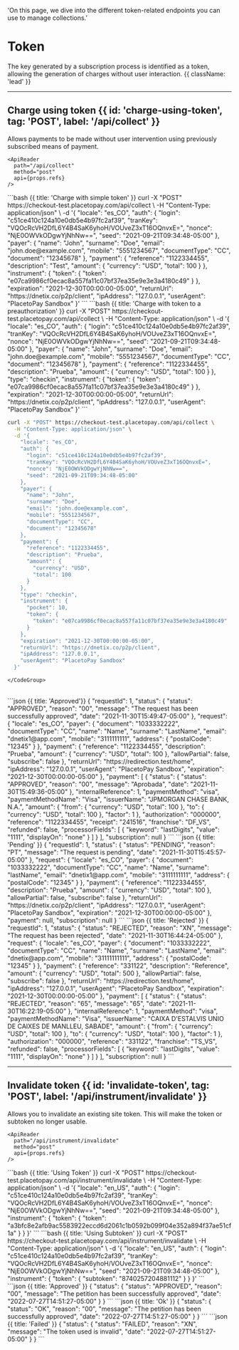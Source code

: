   'On this page, we dive into the different token-related endpoints you can use to manage collections.'


# Token

The key generated by a subscription process is identified as a token, allowing the generation of charges without user interaction. {{ className: 'lead' }}

---

## Charge using token {{ id: 'charge-using-token', tag: 'POST', label: '/api/collect' }}

<Row>
  <Col>
    Allows payments to be made without user intervention using previously subscribed means of payment.

    <ApiReader
      path="/api/collect"
      method="post"
      api={props.refs}
    />
  </Col>
  <Col sticky>
    <CodeGroup title="Request" tag="POST" label="/api/collect">
```bash {{ title: 'Charge with simple token' }}
curl -X "POST" https://checkout-test.placetopay.com/api/collect \
  -H "Content-Type: application/json" \
  -d '{
    "locale": "es_CO",
    "auth": {
      "login": "c51ce410c124a10e0db5e4b97fc2af39",
      "tranKey": "VQOcRcVH2DfL6Y4B4SaK6yhoH/VOUveZ3xT16OQnvxE=",
      "nonce": "NjE0OWVkODgwYjNhNw==",
      "seed": "2021-09-21T09:34:48-05:00"
    },
    "payer": {
      "name": "John",
      "surname": "Doe",
      "email": "john.doe@example.com",
      "mobile": "5551234567",
      "documentType": "CC",
      "document": "12345678"
    },
    "payment": {
      "reference": "1122334455",
      "description": "Test",
      "amount": {
        "currency": "USD",
        "total": 100
      }
    },
    "instrument": {
      "token": {
        "token": "e07ca9986cf0ecac8a557fa11c07bf37ea35e9e3e3a4180c49"
      }
    },
    "expiration": "2021-12-30T00:00:00-05:00",
    "returnUrl": "https://dnetix.co/p2p/client",
    "ipAddress": "127.0.0.1",
    "userAgent": "PlacetoPay Sandbox"
  }'
```
```bash {{ title: 'Charge with token to a preauthorization' }}
curl -X "POST" https://checkout-test.placetopay.com/api/collect \
  -H "Content-Type: application/json" \
  -d '{
    "locale": "es_CO",
    "auth": {
      "login": "c51ce410c124a10e0db5e4b97fc2af39",
      "tranKey": "VQOcRcVH2DfL6Y4B4SaK6yhoH/VOUveZ3xT16OQnvxE=",
      "nonce": "NjE0OWVkODgwYjNhNw==",
      "seed": "2021-09-21T09:34:48-05:00"
    },
    "payer": {
      "name": "John",
      "surname": "Doe",
      "email": "john.doe@example.com",
      "mobile": "5551234567",
      "documentType": "CC",
      "document": "12345678"
    },
    "payment": {
      "reference": "1122334455",
      "description": "Prueba",
      "amount": {
        "currency": "USD",
        "total": 100
      }
    },
    "type": "checkin",
    "instrument": {
      "token": {
        "token": "e07ca9986cf0ecac8a557fa11c07bf37ea35e9e3e3a4180c49"
      }
    },
    "expiration": "2021-12-30T00:00:00-05:00",
    "returnUrl": "https://dnetix.co/p2p/client",
    "ipAddress": "127.0.0.1",
    "userAgent": "PlacetoPay Sandbox"
  }'
```

```bash {{ title: 'Charge using card pocket' }}
curl -X "POST" https://checkout-test.placetopay.com/api/collect \
  -H "Content-Type: application/json" \
  -d '{
    "locale": "es_CO",
    "auth": {
      "login": "c51ce410c124a10e0db5e4b97fc2af39",
      "tranKey": "VQOcRcVH2DfL6Y4B4SaK6yhoH/VOUveZ3xT16OQnvxE=",
      "nonce": "NjE0OWVkODgwYjNhNw==",
      "seed": "2021-09-21T09:34:48-05:00"
    },
    "payer": {
      "name": "John",
      "surname": "Doe",
      "email": "john.doe@example.com",
      "mobile": "5551234567",
      "documentType": "CC",
      "document": "12345678"
    },
    "payment": {
      "reference": "1122334455",
      "description": "Prueba",
      "amount": {
        "currency": "USD",
        "total": 100
      }
    },
    "type": "checkin",
    "instrument": {
      "pocket": 10,
      "token": {
        "token": "e07ca9986cf0ecac8a557fa11c07bf37ea35e9e3e3a4180c49"
      }
    },
    "expiration": "2021-12-30T00:00:00-05:00",
    "returnUrl": "https://dnetix.co/p2p/client",
    "ipAddress": "127.0.0.1",
    "userAgent": "PlacetoPay Sandbox"
  }'
```
    </CodeGroup>
  </Col>
</Row>

<Row>
  <Col>
    <ApiReader
      path="/api/collect"
      method="post"
      type="response"
      api={props.refs}
    />
  </Col>
  <Col sticky>
    <br />
    <CodeGroup title="Response">
```json {{ title: 'Approved'}}
{
  "requestId": 1,
  "status": {
    "status": "APPROVED",
    "reason": "00",
    "message": "The request has been successfully approved",
    "date": "2021-11-30T15:49:47-05:00"
  },
  "request": {
    "locale": "es_CO",
    "payer": {
      "document": "1033332222",
      "documentType": "CC",
      "name": "Name",
      "surname": "LastName",
      "email": "dnetix1@app.com",
      "mobile": "3111111111",
      "address": {
        "postalCode": "12345"
      }
    },
    "payment": {
      "reference": "1122334455",
      "description": "Prueba",
      "amount": {
        "currency": "USD",
        "total": 100
      },
      "allowPartial": false,
      "subscribe": false
    },
    "returnUrl": "https://redirection.test/home",
    "ipAddress": "127.0.0.1",
    "userAgent": "PlacetoPay Sandbox",
    "expiration": "2021-12-30T00:00:00-05:00"
  },
  "payment": [
    {
      "status": {
        "status": "APPROVED",
        "reason": "00",
        "message": "Aprobada",
        "date": "2021-11-30T15:49:36-05:00"
      },
      "internalReference": 1,
      "paymentMethod": "visa",
      "paymentMethodName": "Visa",
      "issuerName": "JPMORGAN CHASE BANK, N.A.",
      "amount": {
        "from": {
          "currency": "USD",
          "total": 100
        },
        "to": {
          "currency": "USD",
          "total": 100
        },
        "factor": 1
      },
      "authorization": "000000",
      "reference": "1122334455",
      "receipt": "241516",
      "franchise": "DF_VS",
      "refunded": false,
      "processorFields": [
        {
          "keyword": "lastDigits",
          "value": "1111",
          "displayOn": "none"
        }
      ]
    }
  ],
  "subscription": null
}
```
```json {{ title: 'Pending' }}
{
  "requestId": 1,
  "status": {
    "status": "PENDING",
    "reason": "PT",
    "message": "The request is pending",
    "date": "2021-11-30T15:45:57-05:00"
  },
  "request": {
    "locale": "es_CO",
    "payer": {
      "document": "1033332222",
      "documentType": "CC",
      "name": "Name",
      "surname": "lastName",
      "email": "dnetix1@app.com",
      "mobile": "3111111111",
      "address": {
        "postalCode": "12345"
      }
    },
    "payment": {
      "reference": "1122334455",
      "description": "Prueba",
      "amount": {
        "currency": "USD",
        "total": 100
      },
      "allowPartial": false,
      "subscribe": false
    },
    "returnUrl": "https://dnetix.co/p2p/client",
    "ipAddress": "127.0.0.1",
    "userAgent": "PlacetoPay Sandbox",
    "expiration": "2021-12-30T00:00:00-05:00"
  },
  "payment": null,
  "subscription": null
}
```
```json {{ title: 'Rejected' }}
{
  "requestId": 1,
  "status": {
    "status": "REJECTED",
    "reason": "XN",
    "message": "The request has been rejected",
    "date": "2021-11-30T16:44:24-05:00"
  },
  "request": {
    "locale": "es_CO",
    "payer": {
      "document": "1033332222",
      "documentType": "CC",
      "name": "Name",
      "surname": "LastName",
      "email": "dnetix@app.com",
      "mobile": "31111111111",
      "address": {
        "postalCode": "12345"
      }
    },
    "payment": {
      "reference": "331122",
      "description": "Reference",
      "amount": {
        "currency": "USD",
        "total": 500
      },
      "allowPartial": false,
      "subscribe": false
    },
    "returnUrl": "https://redirection.test/home",
    "ipAddress": "127.0.0.1",
    "userAgent": "PlacetoPay Sandbox",
    "expiration": "2021-12-30T00:00:00-05:00"
  },
  "payment": [
    {
      "status": {
        "status": "REJECTED",
        "reason": "65",
        "message": "65",
        "date": "2021-11-30T16:22:19-05:00"
      },
      "internalReference": 1,
      "paymentMethod": "visa",
      "paymentMethodName": "Visa",
      "issuerName": "CAIXA D'ESTALVIS UNIO DE CAIXES DE MANLLEU, SABADE",
      "amount": {
        "from": {
          "currency": "USD",
          "total": 100
        },
        "to": {
          "currency": "USD",
          "total": 100
        },
        "factor": 1
      },
      "authorization": "000000",
      "reference": "331122",
      "franchise": "TS_VS",
      "refunded": false,
      "processorFields": [
        {
          "keyword": "lastDigits",
          "value": "1111",
          "displayOn": "none"
        }
      ]
    }
  ],
  "subscription": null
}
```
    </CodeGroup>
  </Col>
</Row>

---

## Invalidate token {{ id: 'invalidate-token', tag: 'POST', label: '/api/instrument/invalidate' }}

<Row>
  <Col>
    Allows you to invalidate an existing site token. This will make the token or subtoken no longer usable.

    <ApiReader
      path="/api/instrument/invalidate"
      method="post"
      api={props.refs}
    />
  </Col>
  <Col sticky>
    <CodeGroup title="Request" tag="POST" label="/api/instrument/invalidate">
```bash {{ title: 'Using Token' }}
curl -X "POST" https://checkout-test.placetopay.com/api/instrument/invalidate \
  -H "Content-Type: application/json" \
  -d '{
    "locale": "en_US",
    "auth": {
      "login": "c51ce410c124a10e0db5e4b97fc2af39",
      "tranKey": "VQOcRcVH2DfL6Y4B4SaK6yhoH/VOUveZ3xT16OQnvxE=",
      "nonce": "NjE0OWVkODgwYjNhNw==",
      "seed": "2021-09-21T09:34:48-05:00"
    },
    "instrument": {
      "token": {
        "token": "a3bfc8e2afb9ac5583922eccd6d2061c1b0592b099f04e352a894f37ae51cf1a"
      }
    }
  }'
```
```bash {{ title: 'Using Subtoken' }}
curl -X "POST" https://checkout-test.placetopay.com/api/instrument/invalidate \
  -H "Content-Type: application/json" \
  -d '{
    "locale": "en_US",
    "auth": {
      "login": "c51ce410c124a10e0db5e4b97fc2af39",
      "tranKey": "VQOcRcVH2DfL6Y4B4SaK6yhoH/VOUveZ3xT16OQnvxE=",
      "nonce": "NjE0OWVkODgwYjNhNw==",
      "seed": "2021-09-21T09:34:48-05:00"
    },
    "instrument": {
      "token": {
        "subtoken": "8740257204881112"
      }
    }
  }'
```
    </CodeGroup>
  </Col>
</Row>

<Row>
  <Col>
    <ApiReader
      path="/api/instrument/invalidate"
      method="post"
      type="response"
      api={props.refs}
    />
  </Col>
  <Col sticky>
    <br />
    <CodeGroup title="Response">
```json {{ title: 'Approved' }}
{
  "status": {
    "status": "APPROVED",
    "reason": "00",
    "message": "The petition has been successfully approved",
    "date": "2022-07-27T14:51:27-05:00"
  }
}
```
```json {{ title: 'Ok' }}
{
  "status": {
    "status": "OK",
    "reason": "00",
    "message": "The petition has been successfully approved",
    "date": "2022-07-27T14:51:27-05:00"
  }
}
```
```json {{ title: 'Failed' }}
{
  "status": {
    "status": "FAILED",
    "reason": "XN",
    "message": "The token used is invalid",
    "date": "2022-07-27T14:51:27-05:00"
  }
}
```
    </CodeGroup>
  </Col>
</Row>
